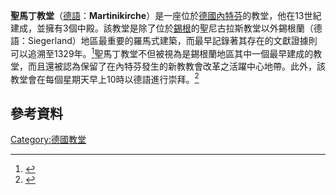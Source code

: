 '''聖馬丁教堂'''（[[德語|德語]]：'''Martinikirche'''）是一座位於[[德國|德國]][[內特芬|內特芬]]的教堂，他在13世紀建成，並擁有3個中殿。該教堂是除了位於[[錫根|錫根]]的聖尼古拉斯教堂以外錫根蘭（德語：Siegerland）地區最重要的羅馬式建築，而最早記錄著其存在的文獻證據則可以追溯至1329年。<ref>{{cite book |author= Stefanie Gaffron |title= Hier-und-heute-Streifzüge: traumhafte Touren durch Nordrhein-Westfalen |accessdate=2014年2月16日 |year=2004 |pages=第159頁}}</ref>聖馬丁教堂不但被視為是錫根蘭地區其中一個最早建成的教堂，而且還被認為保留了在內特芬發生的新教教會改革之活躍中心地帶。此外，該教堂會在每個星期天早上10時以德語進行崇拜。<ref>{{Cite web |url= http://www.ev-kirche-netphen.de/gottesd/index.htm |title= Unsere Gottesdienste |accessdate= 2014年2月16日 |date= 2013年3月13日 |work= ev-kirche-netphen.de |language= de |archive-date= 2013年11月28日 |archive-url= https://web.archive.org/web/20131128084247/http://www.ev-kirche-netphen.de/gottesd/index.htm |dead-url= no }}</ref>

==參考資料==
{{reflist}}

{{小作品}}
[[Category:德國教堂|Category:德國教堂]]